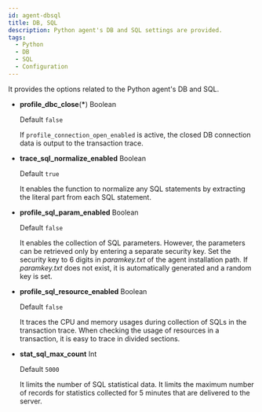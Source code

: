 ```yaml
---
id: agent-dbsql
title: DB, SQL
description: Python agent's DB and SQL settings are provided.
tags:
  - Python
  - DB
  - SQL
  - Configuration
---
```


It provides the options related to the Python agent's DB and SQL.

-   **profile_dbc_close**(**\***) <span class='type'>Boolean</span>

    Default `false`

    If `profile_connection_open_enabled` is active, the closed DB connection data is output to the transaction trace.

-   **trace_sql_normalize_enabled** <span class='type'>Boolean</span>

    Default `true`

    It enables the function to normalize any SQL statements by extracting the literal part from each SQL statement.

-   **profile_sql_param_enabled** <span class='type'>Boolean</span>

    Default `false`

    It enables the collection of SQL parameters. However, the parameters can be retrieved only by entering a separate security key. Set the security key to 6 digits in _paramkey.txt_ of the agent installation path. If _paramkey.txt_ does not exist, it is automatically generated and a random key is set.

-   **profile_sql_resource_enabled** <span class='type'>Boolean</span>

    Default `false`

    It traces the CPU and memory usages during collection of SQLs in the transaction trace. When checking the usage of resources in a transaction, it is easy to trace in divided sections.

-   **stat_sql_max_count** <span class='type'>Int</span>

    Default `5000`

    It limits the number of SQL statistical data. It limits the maximum number of records for statistics collected for 5 minutes that are delivered to the server.
